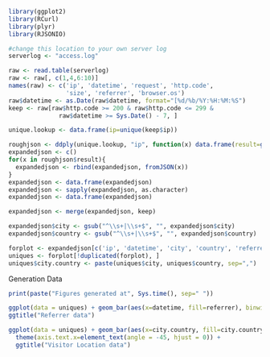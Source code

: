 ```r
library(ggplot2)
library(RCurl)
library(plyr)
library(RJSONIO)

#change this location to your own server log
serverlog <- "access.log"

raw <- read.table(serverlog)
raw <- raw[, c(1,4,6:10)]
names(raw) <- c('ip', 'datetime', 'request', 'http.code',
                'size', 'referrer', 'browser.os')
raw$datetime <- as.Date(raw$datetime, format="[%d/%b/%Y:%H:%M:%S")
keep <- raw[raw$http.code >= 200 & raw$http.code <= 299 &
              raw$datetime >= Sys.Date() - 7, ]

unique.lookup <- data.frame(ip=unique(keep$ip))

roughjson <- ddply(unique.lookup, "ip", function(x) data.frame(result=getURL(paste0("ipinfo.io/", x$ip))))
expandedjson <- c()
for(x in roughjson$result){
  expandedjson <- rbind(expandedjson, fromJSON(x))
}
expandedjson <- data.frame(expandedjson)
expandedjson <- sapply(expandedjson, as.character)
expandedjson <- data.frame(expandedjson)

expandedjson <- merge(expandedjson, keep)

expandedjson$city <- gsub("^\\s+|\\s+$", "", expandedjson$city)
expandedjson$country <- gsub("^\\s+|\\s+$", "", expandedjson$country)

forplot <- expandedjson[c('ip', 'datetime', 'city', 'country', 'referrer')]
uniques <- forplot[!duplicated(forplot), ]
uniques$city.country <- paste(uniques$city, uniques$country, sep=",")
```

Generation Data
```r
print(paste("Figures generated at", Sys.time(), sep=" "))
```

```r
ggplot(data = uniques) + geom_bar(aes(x=datetime, fill=referrer), binwidth=1) +
ggtitle("Referrer data")

ggplot(data = uniques) + geom_bar(aes(x=city.country, fill=city.country), binwidth=1) + 
  theme(axis.text.x=element_text(angle = -45, hjust = 0)) +
  ggtitle("Visitor Location data")

```
